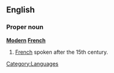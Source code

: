 ==English==
===Proper noun===
{{wikipedia}}
'''[[Modern]] [[French]]'''
# [[French]] spoken after the 15th century.

[[Category:Languages]]